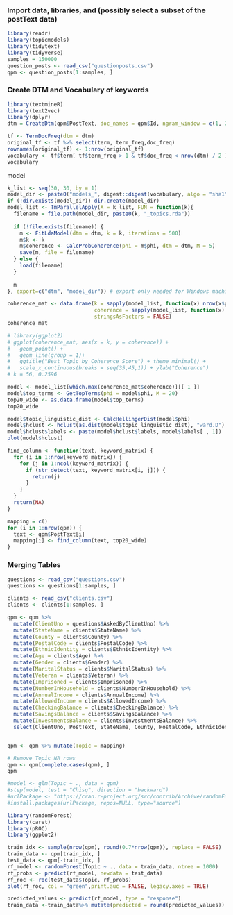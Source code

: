 ### Import data, libraries, and (possibly select a subset of the postText data)
```r
library(readr)
library(topicmodels)
library(tidytext)
library(tidyverse)
samples = 150000
question_posts <- read_csv("questionposts.csv")
qpm <- question_posts[1:samples, ]
```

### Create DTM and Vocabulary of keywords
```r
library(textmineR)
library(text2vec)
library(dplyr)
dtm = CreateDtm(qpm$PostText, doc_names = qpm$Id, ngram_window = c(1, 2))

tf <- TermDocFreq(dtm = dtm)
original_tf <- tf %>% select(term, term_freq,doc_freq)
rownames(original_tf) <- 1:nrow(original_tf)
vocabulary <- tf$term[ tf$term_freq > 1 & tf$doc_freq < nrow(dtm) / 2 ]
vocabulary
```

model
```r
k_list <- seq(30, 30, by = 1)
model_dir <- paste0("models_", digest::digest(vocabulary, algo = "sha1"))
if (!dir.exists(model_dir)) dir.create(model_dir)
model_list <- TmParallelApply(X = k_list, FUN = function(k){
  filename = file.path(model_dir, paste0(k, "_topics.rda"))
  
  if (!file.exists(filename)) {
    m <- FitLdaModel(dtm = dtm, k = k, iterations = 500)
    m$k <- k
    m$coherence <- CalcProbCoherence(phi = m$phi, dtm = dtm, M = 5)
    save(m, file = filename)
  } else {
    load(filename)
  }
  
  m
}, export=c("dtm", "model_dir")) # export only needed for Windows machines

coherence_mat <- data.frame(k = sapply(model_list, function(x) nrow(x$phi)), 
                            coherence = sapply(model_list, function(x) mean(x$coherence)), 
                            stringsAsFactors = FALSE)
coherence_mat

# library(ggplot2)
# ggplot(coherence_mat, aes(x = k, y = coherence)) +
#   geom_point() +
#   geom_line(group = 1)+
#   ggtitle("Best Topic by Coherence Score") + theme_minimal() +
#   scale_x_continuous(breaks = seq(35,45,1)) + ylab("Coherence")
# k = 56, 0.2596
```

```r
model <- model_list[which.max(coherence_mat$coherence)][[ 1 ]]
model$top_terms <- GetTopTerms(phi = model$phi, M = 20)
top20_wide <- as.data.frame(model$top_terms)
top20_wide
```

```r
model$topic_linguistic_dist <- CalcHellingerDist(model$phi)
model$hclust <- hclust(as.dist(model$topic_linguistic_dist), "ward.D")
model$hclust$labels <- paste(model$hclust$labels, model$labels[ , 1])
plot(model$hclust)
```

```r
find_column <- function(text, keyword_matrix) {
  for (i in 1:nrow(keyword_matrix)) {
    for (j in 1:ncol(keyword_matrix)) {
      if (str_detect(text, keyword_matrix[i, j])) {
        return(j)
      }
    }
  }
  return(NA)
}

mapping = c()
for (i in 1:nrow(qpm)) {
  text <- qpm$PostText[i]
  mapping[i] <- find_column(text, top20_wide)
}

```

### Merging Tables
```r
questions <- read_csv("questions.csv")
questions <- questions[1:samples, ]

clients <- read_csv("clients.csv")
clients <- clients[1:samples, ]

qpm <- qpm %>%
  mutate(ClientUno = questions$AskedByClientUno) %>%
  mutate(StateName = clients$StateName) %>%
  mutate(County = clients$County) %>%
  mutate(PostalCode = clients$PostalCode) %>%
  mutate(EthnicIdentity = clients$EthnicIdentity) %>%
  mutate(Age = clients$Age) %>%
  mutate(Gender = clients$Gender) %>%
  mutate(MaritalStatus = clients$MaritalStatus) %>%
  mutate(Veteran = clients$Veteran) %>%
  mutate(Imprisoned = clients$Imprisoned) %>%
  mutate(NumberInHousehold = clients$NumberInHousehold) %>%
  mutate(AnnualIncome = clients$AnnualIncome) %>%
  mutate(AllowedIncome = clients$AllowedIncome) %>%
  mutate(CheckingBalance = clients$CheckingBalance) %>%
  mutate(SavingsBalance = clients$SavingsBalance) %>%
  mutate(InvestmentsBalance = clients$InvestmentsBalance) %>%
  select(ClientUno, PostText, StateName, County, PostalCode, EthnicIdentity, Age, Gender, MaritalStatus, Veteran, Imprisoned, NumberInHousehold, AnnualIncome, AllowedIncome, CheckingBalance, SavingsBalance, InvestmentsBalance)


qpm <- qpm %>% mutate(Topic = mapping)

# Remove Topic NA rows
qpm <- qpm[complete.cases(qpm), ]
qpm
```




```r
#model <- glm(Topic ~ ., data = qpm)
#step(model, test = "Chisq", direction = "backward")
#urlPackage <- "https://cran.r-project.org/src/contrib/Archive/randomForest/randomForest_4.6-12.tar.gz"
#install.packages(urlPackage, repos=NULL, type="source") 

library(randomForest)
library(caret)
library(pROC)
library(ggplot2)

train_idx <- sample(nrow(qpm), round(0.7*nrow(qpm)), replace = FALSE)
train_data <- qpm[train_idx, ]
test_data <- qpm[-train_idx, ]
rf_model <- randomForest(Topic ~ ., data = train_data, ntree = 1000)
rf_probs <- predict(rf_model, newdata = test_data)
rf_roc <- roc(test_data$Topic, rf_probs)
plot(rf_roc, col = "green",print.auc = FALSE, legacy.axes = TRUE)

```

```r
predicted_values <- predict(rf_model, type = "response")
train_data <-train_data%>% mutate(predicted = round(predicted_values)) %>% select(ClientUno, StateName, County, PostalCode, EthnicIdentity, Age, Gender, MaritalStatus, Veteran, Imprisoned, NumberInHousehold, AnnualIncome, AllowedIncome, CheckingBalance, SavingsBalance, InvestmentsBalance,predicted)
```



